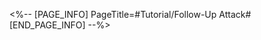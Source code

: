 <%-- [PAGE_INFO]
PageTitle=#Tutorial/Follow-Up Attack#
[END_PAGE_INFO] --%>
{{Tutorial
|sort      = 221401
|title     = Follow-Up Attack
|subtitle  = 
|type      = Battle
|about     = 
|image1    = Tutorial Follow-Up Attack 1.png{{subst:void|<!--$UPLOAD:<<SpriteOutput/TutorialPic/TutorialPage_221401.png>-<Tutorial Follow-Up Attack 1.png>-<Tutorial Files>>-->}}
|text1     = During combat, some characters will {{Color|h|nobold=1|automatically trigger}} an additional attack, known as a {{Color|h|nobold=1|Follow-up Attack}}, when certain {{Color|h|nobold=1|conditions are met}}. Counters are also considered a type of Follow-up Attack.
}}